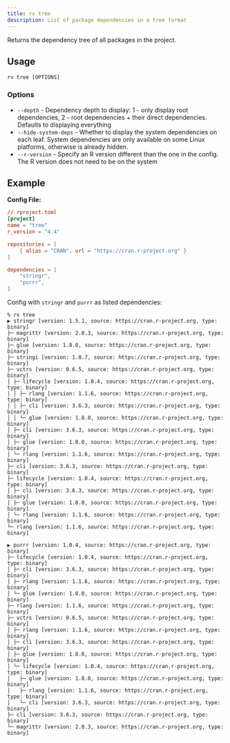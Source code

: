 ```yaml
---
title: rv tree
description: List of package dependencies in a tree format
---
```


Returns the dependency tree of all packages in the project. 

## Usage
```shell
rv tree [OPTIONS]
```

### Options
* `--depth` - Dependency depth to display: 1 - only display root dependencies, 2 - root dependencies + their direct dependencies.
Defaults to displaying everything
* `--hide-system-deps` - Whether to display the system dependencies on each leaf. 
System dependencies are only available on some Linux platforms, otherwise is already hidden.
* `--r-version` - Specify an R version different than the one in the config. The R version does not need to be on the system

## Example
**Config File:**
```toml
// rproject.toml
[project]
name = "tree"
r_version = "4.4"

repositories = [
    { alias = "CRAN", url = "https://cran.r-project.org" }
]

dependencies = [
    "stringr",
    "purrr",
]
```

Config with `stringr` and `purrr` as listed dependencies:
```shell {1}
% rv tree
▶ stringr [version: 1.5.1, source: https://cran.r-project.org, type: binary]
├─ magrittr [version: 2.0.3, source: https://cran.r-project.org, type: binary]
├─ glue [version: 1.8.0, source: https://cran.r-project.org, type: binary]
├─ stringi [version: 1.8.7, source: https://cran.r-project.org, type: binary]
├─ vctrs [version: 0.6.5, source: https://cran.r-project.org, type: binary]
│ ├─ lifecycle [version: 1.0.4, source: https://cran.r-project.org, type: binary]
│ │ ├─ rlang [version: 1.1.6, source: https://cran.r-project.org, type: binary]
│ │ ├─ cli [version: 3.6.3, source: https://cran.r-project.org, type: binary]
│ │ └─ glue [version: 1.8.0, source: https://cran.r-project.org, type: binary]
│ ├─ cli [version: 3.6.3, source: https://cran.r-project.org, type: binary]
│ ├─ glue [version: 1.8.0, source: https://cran.r-project.org, type: binary]
│ └─ rlang [version: 1.1.6, source: https://cran.r-project.org, type: binary]
├─ cli [version: 3.6.3, source: https://cran.r-project.org, type: binary]
├─ lifecycle [version: 1.0.4, source: https://cran.r-project.org, type: binary]
│ ├─ cli [version: 3.6.3, source: https://cran.r-project.org, type: binary]
│ ├─ glue [version: 1.8.0, source: https://cran.r-project.org, type: binary]
│ └─ rlang [version: 1.1.6, source: https://cran.r-project.org, type: binary]
└─ rlang [version: 1.1.6, source: https://cran.r-project.org, type: binary]

▶ purrr [version: 1.0.4, source: https://cran.r-project.org, type: binary]
├─ lifecycle [version: 1.0.4, source: https://cran.r-project.org, type: binary]
│ ├─ cli [version: 3.6.3, source: https://cran.r-project.org, type: binary]
│ ├─ rlang [version: 1.1.6, source: https://cran.r-project.org, type: binary]
│ └─ glue [version: 1.8.0, source: https://cran.r-project.org, type: binary]
├─ rlang [version: 1.1.6, source: https://cran.r-project.org, type: binary]
├─ vctrs [version: 0.6.5, source: https://cran.r-project.org, type: binary]
│ ├─ rlang [version: 1.1.6, source: https://cran.r-project.org, type: binary]
│ ├─ cli [version: 3.6.3, source: https://cran.r-project.org, type: binary]
│ ├─ glue [version: 1.8.0, source: https://cran.r-project.org, type: binary]
│ └─ lifecycle [version: 1.0.4, source: https://cran.r-project.org, type: binary]
│   ├─ glue [version: 1.8.0, source: https://cran.r-project.org, type: binary]
│   ├─ rlang [version: 1.1.6, source: https://cran.r-project.org, type: binary]
│   └─ cli [version: 3.6.3, source: https://cran.r-project.org, type: binary]
├─ cli [version: 3.6.3, source: https://cran.r-project.org, type: binary]
└─ magrittr [version: 2.0.3, source: https://cran.r-project.org, type: binary]
```